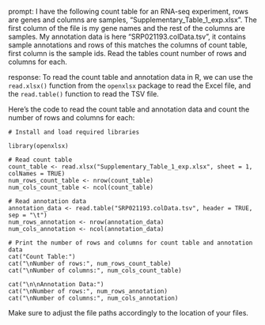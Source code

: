 prompt:
I have the following count table for an RNA-seq experiment, rows are genes and columns are samples, "Supplementary_Table_1_exp.xlsx". The first column of the file is my gene names and the rest of the columns are samples. My annotation data is here  "SRP021193.colData.tsv", it contains sample annotations and rows of this matches the columns of count table, first column is the sample ids. Read the tables count number of rows and columns for each.

response:
To read the count table and annotation data in R, we can use the `read.xlsx()` function from the `openxlsx` package to read the Excel file, and the `read.table()` function to read the TSV file. 

Here's the code to read the count table and annotation data and count the number of rows and columns for each:

```
# Install and load required libraries

library(openxlsx)

# Read count table
count_table <- read.xlsx("Supplementary_Table_1_exp.xlsx", sheet = 1, colNames = TRUE)
num_rows_count_table <- nrow(count_table)
num_cols_count_table <- ncol(count_table)

# Read annotation data
annotation_data <- read.table("SRP021193.colData.tsv", header = TRUE, sep = "\t")
num_rows_annotation <- nrow(annotation_data)
num_cols_annotation <- ncol(annotation_data)

# Print the number of rows and columns for count table and annotation data
cat("Count Table:")
cat("\nNumber of rows:", num_rows_count_table)
cat("\nNumber of columns:", num_cols_count_table)

cat("\n\nAnnotation Data:")
cat("\nNumber of rows:", num_rows_annotation)
cat("\nNumber of columns:", num_cols_annotation)
```

Make sure to adjust the file paths accordingly to the location of your files.

